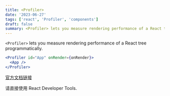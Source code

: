 ```yaml
---
title: <Profiler>
date: '2023-06-27'
tags: ['react', 'Profiler', 'components']
draft: false
summary: <Profiler> lets you measure rendering performance of a React tree programmatically.
---
```


`<Profiler>` lets you measure rendering performance of a React tree programmatically.

```jsx
<Profiler id="App" onRender={onRender}>
  <App />
</Profiler>
```

[官方文档链接](https://react.dev/reference/react/Profiler)

请直接使用 React Developer Tools.
